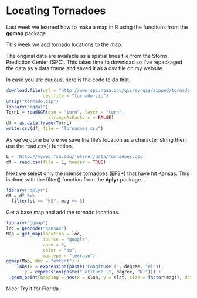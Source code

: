 Locating Tornadoes
==================

Last week we learned how to make a map in R using the functions from the **ggmap** package.

This week we add tornado locations to the map.

The original data are available as a spatial lines file from the Storm Prediction Center (SPC). This takes time to download so I've repackaged the data as a data frame and saved it as a csv file on my website. 

In case you are curious, here is the code to do that.
```r
download.file(url = "http://www.spc.noaa.gov/gis/svrgis/zipped/tornado.zip",
              destfile = "tornado.zip")
unzip("tornado.zip")
library("rgdal")
TornL = readOGR(dsn = "torn", layer = "torn", 
                stringsAsFactors = FALSE)
df = as.data.frame(TornL)
write.csv(df, file = "Tornadoes.csv")
```

As we've done before we save the file's location as a character string then use the read.csv() function.
```r
L = 'http://myweb.fsu.edu/jelsner/data/Tornadoes.csv'
df = read.csv(file = L, header = TRUE)
```

Next we select only the intense tornadoes (EF3+) that have hit Kansas. This is done with the filter() function from the **dplyr** package.
```r
library("dplyr")
df = df %>%
  filter(st == "KS", mag >= 3)
```

Get a base map and add the tornado locations.
```r
library("ggmap")
loc = geocode("Kansas")
Map = get_map(location = loc, 
              source = "google",
              zoom = 6,
              color = "bw",
              maptype = "terrain")
ggmap(Map, dev = "extent") +
    labs(x = expression(paste("Longitude (", degree, "W)")), 
       y = expression(paste("Latitude (", degree, "N)"))) +
  geom_point(mapping = aes(x = slon, y = slat, size = factor(mag)), data = df, alpha = .3)
```

Nice! Try it for Florida.
